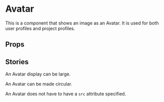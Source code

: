 
<Meta of={AvatarStories} />

# Avatar

This is a component that shows an image as an Avatar. It is used for both user profiles and project profiles.

<Primary />

## Props

<Controls />

## Stories

An Avatar display can be large.

<Story of={AvatarStories.Large} />

An Avatar can be made circular.

<Story of={AvatarStories.Circular} />

An Avatar does not have to have a `src` attribute specified.

<Story of={AvatarStories.NoSource} />